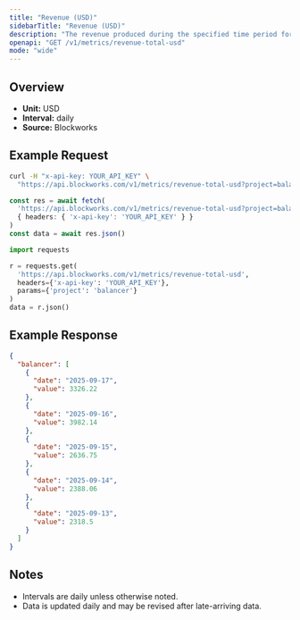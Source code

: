 ```yaml
---
title: "Revenue (USD)"
sidebarTitle: "Revenue (USD)"
description: "The revenue produced during the specified time period for given project."
openapi: "GET /v1/metrics/revenue-total-usd"
mode: "wide"
---
```


## Overview

- **Unit:** USD
- **Interval:** daily
- **Source:** Blockworks

## Example Request

<CodeGroup>

```bash cURL
curl -H "x-api-key: YOUR_API_KEY" \
  "https://api.blockworks.com/v1/metrics/revenue-total-usd?project=balancer"
```

```typescript TypeScript
const res = await fetch(
  'https://api.blockworks.com/v1/metrics/revenue-total-usd?project=balancer',
  { headers: { 'x-api-key': 'YOUR_API_KEY' } }
)
const data = await res.json()
```

```python Python
import requests

r = requests.get(
  'https://api.blockworks.com/v1/metrics/revenue-total-usd',
  headers={'x-api-key': 'YOUR_API_KEY'},
  params={'project': 'balancer'}
)
data = r.json()
```

</CodeGroup>

## Example Response

```json
{
  "balancer": [
    {
      "date": "2025-09-17",
      "value": 3326.22
    },
    {
      "date": "2025-09-16",
      "value": 3982.14
    },
    {
      "date": "2025-09-15",
      "value": 2636.75
    },
    {
      "date": "2025-09-14",
      "value": 2388.06
    },
    {
      "date": "2025-09-13",
      "value": 2318.5
    }
  ]
}
```

## Notes
- Intervals are daily unless otherwise noted.
- Data is updated daily and may be revised after late-arriving data.